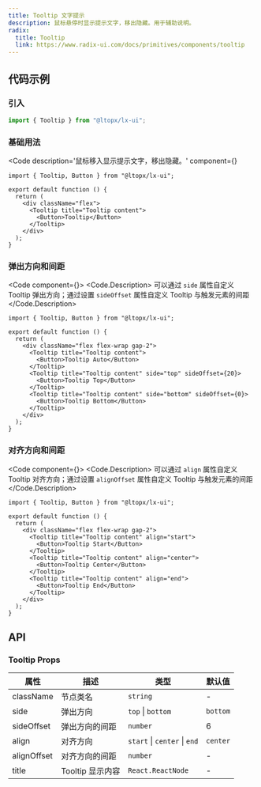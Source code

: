 ```yaml
---
title: Tooltip 文字提示
description: 鼠标悬停时显示提示文字，移出隐藏。用于辅助说明。
radix:
  title: Tooltip
  link: https://www.radix-ui.com/docs/primitives/components/tooltip
---
```



## 代码示例

### 引入

```js copy
import { Tooltip } from "@ltopx/lx-ui";
```

### 基础用法

<Code 
  description='鼠标移入显示提示文字，移出隐藏。' 
  component={<Basic />}
>
```tsx filename="Tooltip.tsx" copy
import { Tooltip, Button } from "@ltopx/lx-ui";

export default function () {
  return (
    <div className="flex">
      <Tooltip title="Tooltip content">
        <Button>Tooltip</Button>
      </Tooltip>
    </div>
  );
}
```
</Code>

### 弹出方向和间距

<Code component={<Side />}>
<Code.Description>
  可以通过 `side` 属性自定义 Tooltip 弹出方向；通过设置 `sideOffset` 属性自定义 Tooltip 与触发元素的间距
</Code.Description>
```tsx filename="Tooltip.tsx" copy {9,12}
import { Tooltip, Button } from "@ltopx/lx-ui";

export default function () {
  return (
    <div className="flex flex-wrap gap-2">
      <Tooltip title="Tooltip content">
        <Button>Tooltip Auto</Button>
      </Tooltip>
      <Tooltip title="Tooltip content" side="top" sideOffset={20}>
        <Button>Tooltip Top</Button>
      </Tooltip>
      <Tooltip title="Tooltip content" side="bottom" sideOffset={0}>
        <Button>Tooltip Bottom</Button>
      </Tooltip>
    </div>
  );
}
```
</Code>

### 对齐方向和间距

<Code component={<Align />}>
<Code.Description>
可以通过 `align` 属性自定义 Tooltip 对齐方向；通过设置 `alignOffset` 属性自定义 Tooltip 与触发元素的间距
</Code.Description>
```tsx filename="Tooltip.tsx" copy {6,9,12}
import { Tooltip, Button } from "@ltopx/lx-ui";

export default function () {
  return (
    <div className="flex flex-wrap gap-2">
      <Tooltip title="Tooltip content" align="start">
        <Button>Tooltip Start</Button>
      </Tooltip>
      <Tooltip title="Tooltip content" align="center">
        <Button>Tooltip Center</Button>
      </Tooltip>
      <Tooltip title="Tooltip content" align="end">
        <Button>Tooltip End</Button>
      </Tooltip>
    </div>
  );
}
```
</Code>

## API

### Tooltip Props

| 属性        | 描述             | 类型                         | 默认值   |
| ----------- | ---------------- | ---------------------------- | -------- |
| className   | 节点类名         | `string`                     | -        |
| side        | 弹出方向         | `top` \| `bottom`            | `bottom` |
| sideOffset  | 弹出方向的间距   | `number`                     | 6        |
| align       | 对齐方向         | `start` \| `center` \| `end` | `center` |
| alignOffset | 对齐方向的间距   | `number`                     | -        |
| title       | Tooltip 显示内容 | `React.ReactNode`            | -        |
